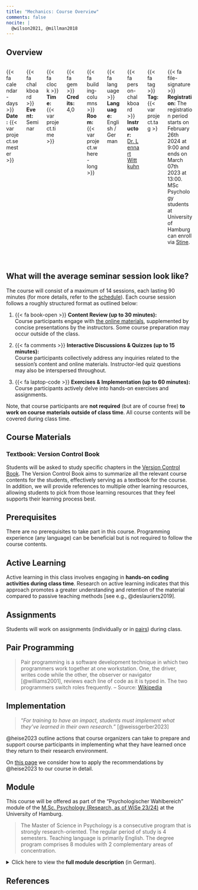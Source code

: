 ```yaml
---
title: "Mechanics: Course Overview"
comments: false
nocite: |
  @wilson2021, @millman2018
---
```


## Overview

:::: {.columns}
::: {.column width="50%"}
{{< fa calendar-days >}} **Date:** {{< var project.semester >}}
:::
::: {.column width="50%"}
{{< fa chalkboard >}} **Event:** Seminar
:::
::: {.column width="50%"}
{{< fa clock >}} **Time:** {{< var project.time >}}
:::
::: {.column width="50%"}
{{< fa gem >}} **Credits:** 4,0
:::
::: {.column width="50%"}
{{< fa building-columns >}} **Room:** {{< var project.where-long >}}
:::
::: {.column width="50%"}
{{< fa language >}} **Language:** English / German
:::
::: {.column width="50%"}
{{< fa person-chalkboard >}} **Instructor:** [Dr. Lennart Wittkuhn]({{< var team.lennart.website >}})
:::
::: {.column width="50%"}
{{< fa tag >}} **Tag:** {{< var project.tag >} 
:::
::: {.column width="100%"}
{{< fa file-signature >}} **Registration:** The registration period starts on February 26th 2024 at 9:00 and ends on March 07th 2023 at 13:00.
MSc Psychology students at University of Hamburg can enroll via [Stine]({{< var links.stine >}}).
:::
::::
```r
```


```r
```

## What will the average seminar session look like?

The course will consist of a maximum of 14 sessions, each lasting 90 minutes (for more details, refer to the [schedule](schedule.qmd)).
Each course session follows a roughly structured format as outlined below:

1. {{< fa book-open >}} **Content Review (up to 30 minutes):**
<br> Course participants engage with [the online materials](https://lennartwittkuhn.com/version-control-book/), supplemented by concise presentations by the instructors.
Some course preparation may occur outside of the class.
   
2. {{< fa comments >}} **Interactive Discussions & Quizzes (up to 15 minutes):**
<br>Course participants collectively address any inquiries related to the session's content and online materials.
Instructor-led quiz questions may also be interspersed throughout.

3. {{< fa laptop-code >}} **Exercises & Implementation (up to 60 minutes):**
<br>Course participants actively delve into hands-on exercises and assignments.

Note, that course participants are **not required** (but are of course free) **to work on course materials outside of class time**.
All course contents will be covered during class time.

## Course Materials

### Textbook: Version Control Book

Students will be asked to study specific chapters in the [Version Control Book](https://lennartwittkuhn.com/version-control-book/).
The Version Control Book aims to summarize all the relevant course contents for the students, effectively serving as a textbook for the course.
In addition, we will provide references to multiple other learning resources, allowing students to pick from those learning resources that they feel supports their learning process best.

## Prerequisites

There are no prerequisites to take part in this course.
Programming experience (any language) can be beneficial but is not required to follow the course contents.

## Active Learning

Active learning in this class involves engaging in **hands-on coding activities during class time**.
Research on active learning indicates that this approach promotes a greater understanding and retention of the material compared to passive teaching methods [see e.g., @deslauriers2019].

## Assignments

Students will work on assignments (individually or in [pairs](#pair-programming)) during class.

## Pair Programming

> Pair programming is a software development technique in which two programmers work together at one workstation.
One, the driver, writes code while the other, the observer or navigator [@williams2001], reviews each line of code as it is typed in.
The two programmers switch roles frequently.
-- Source: [Wikipedia](https://en.wikipedia.org/wiki/Pair_programming)

## Implementation

> "*For training to have an impact, students must implement what they've 
learned in their own research.*" [@weissgerber2023]

@heise2023 outline actions that course organizers can take to prepare and support course participants in implementing what they have learned once they return to their research environment.

On [this page](implementation.qmd) we consider how to apply the recommendations by @heise2023 to our course in detail.

## Module

This course will be offered as part of the "Psychologischer Wahlbereich" module of the [M.Sc. Psychology (Research, as of WiSe 23/24)](https://www.psy.uni-hamburg.de/en/studium/studiengaenge/msc-psychology-research.html) at the University of Hamburg.

> The Master of Science in Psychology is a consecutive program that is strongly research-oriented.
The regular period of study is 4 semesters.
Teaching language is primarily English.
The degree program comprises 8 modules with 2 complementary areas of concentration.

<details>
<summary>Click here to view the **full module description** (in German).</summary><br>
```{=html}
<iframe width="100%" height="1200" src="images/20211110-fsb-pb-msc-psychologie-19-wahlpflicht.pdf"></iframe>
```
</details>

## References

:::{#refs}
:::
